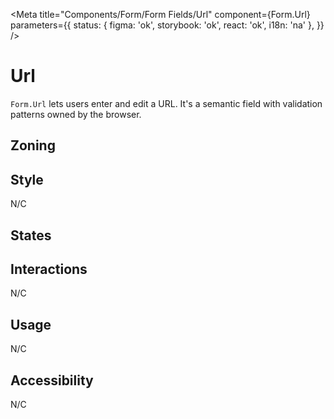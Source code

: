 

<Meta
	title="Components/Form/Form Fields/Url"
	component={Form.Url}
	parameters={{
		status: { figma: 'ok', storybook: 'ok', react: 'ok', i18n: 'na' },
	}}
/>

# Url

`Form.Url` lets users enter and edit a URL. It's a semantic field with validation patterns owned by the browser.

## Zoning

<FigmaImage
	src="https://www.figma.com/file/qc8oUSyVJM67gSsbTShftt/%F0%9F%93%90-Zoning?node-id=245%3A219"
	alt="zoning image for inputs"
/>

## Style

N/C

## States

<Canvas>
	<Story story={Stories.Url} />
</Canvas>

## Interactions

N/C

## Usage

N/C

## Accessibility

N/C
